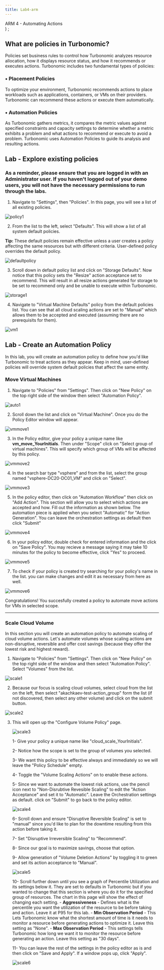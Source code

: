 ```yaml
---
title: Lab4-arm
---
```

  <span>
    ARM 4 - Automating Actions <br />
  </span>
)
;


## What are policies in Turbonomic?

Policies set business rules to control how Turbonomic analyzes resource allocation, how it displays resource status, and how it recommends or executes actions. Turbonomic includes two fundamental types of policies:
### •	Placement Policies
To optimize your environment, Turbonomic recommends actions to place workloads such as applications, containers, or VMs on their providers. Turbonomic can recommend these actions or execute them automatically.
### •	Automation Policies
As Turbonomic gathers metrics, it compares the metric values against specified constraints and capacity settings to determine whether a metric exhibits a problem and what actions to recommend or execute to avoid a problem. Turbonomic uses Automation Policies to guide its analysis and resulting actions.

## Lab - Explore existing policies

### As a reminder, please ensure that you are logged in with an Administrator user. If you haven't logged out of your demo users, you will not have the necessary permissions to run through the labs.

1. Navigate to "Settings", then "Policies". In this page, you will see a list of all existing policies.

![policy1](img/policies/policy1.png)

2. From the list to the left, select "Defaults". This will show a list of all system default policies. 

**Tip:** These default policies remain effective unless a user creates a policy affecting the same resources but with different criteria. User-defined policy overrides the default policy.

![defaultpolicy](img/policies/defaultpolicy.png)

3. Scroll down in default policy list and click on "Storage Defaults". Now notice that this policy sets the "Resize" action acceptance set to recommend. This will result in all resize actions generated for storage to be set to recommend only and be unable to execute within Turbonomic. 

![storage1](img/policies/storage1.png)

4. Navigate to "Virtual Machine Defaults" policy from the default policies list. You can see that all cloud scaling actions are set to "Manual" which allows them to be accepted and executed (assuming there are no prerequisits for them).

![vm1](img/policies/vm1.png)

## Lab - Create an Automation Policy
In this lab, you will create an automation policy to define how you'd like Turbonomic to treat actions as they appear. Keep in mind, user-defined policies will override system default policies that affect the same entity.

### Move Virtual Machines

1. Navigate to "Policies" from "Settings". Then click on "New Policy" on the top right side of the window then select "Automation Policy".

![auto1](img/policies/auto1.png)

2. Scroll down the list and click on "Virtual Machine". Once you do the Policy Editor window will appear.

![vmmove1](img/policies/vmmove1.png)

3. In the Policy editor, give your policy a unique name like **vm_move_YourInitials**. Then under "Scope" click on "Select group of virtual machines". This will specify which group of VMs will be affected by this policy.

![vmmove2](img/policies/vmmove2.png)

4. In the search bar type "vsphere" and from the list, select the group named "vsphere-DC20-DC01_VM" and click on "Select".

![vmmove3](img/policies/vmmove3.png)

5. In the policy editor, then click on "Automation Workflow" then click on "Add Action". This section will allow you to select which actions are accepted and how. Fill out the information as shown below. The automation piece is applied when you select "Automatic" for "Action Generation". You can leave the orchestration settings as default then click "Submit"

![vmmove4](img/policies/vmmove4.png)

6. In your policy editor, double check for entered information and the click on "Save Policy". You may recieve a message saying it may take 10 minutes for the policy to become effective, click "Yes" to proceed.

![vmmove5](img/policies/vmmove5.png)

7. To check if your policy is created try searching for your policy's name in the list. you can make changes and edit it as necessary from here as well.

![vmmove6](img/policies/vmmove6.png)

Congratulations! You succesfully created a policy to automate move actions for VMs in selected scope.

---

### Scale Cloud Volume

In this section you will create an automation policy to automate scaling of cloud volume actions. Let's automate volumes whose scaling actions are non-disruptive, reversible and offer cost savings (because they offer the lowest risk and highest reward).

1. Navigate to "Policies" from "Settings". Then click on "New Policy" on the top right side of the window and then select "Automation Policy". Select "Volumes" from the list.

![scale1](img/policies/scale1.png)

2. Because our focus is scaling cloud volumes, select cloud from the list on the left, then select "akachkaev-test-action_group" form the list (if not discovered, then select any other volume) and click on the submit button.

![scale2](img/policies/scale2.png)

3. This will open up the "Configure Volume Policy" page. 

    ![scale3](img/policies/scale3.png)

    1- Give your policy a unique name like "cloud_scale_YourInitials". 
    
    2- Notice how the scope is set to the group of volumes you selected. 
    
    3- We want this policy to be effective always and immediately so we will leave the "Policy Schedule" empty.
   
    4- Toggle the "Volume Scaling Actions" on to enable these actions.
   
    5- Since we want to automate the lowest risk actions, use the pencil icon next to "Non-Disrubtive Revesible Scaling" to edit the "Action Acceptance" and set it to "Automatic". Leave the Orchestration settings as default. click on "Submit" to go back to the policy editor.

    ![scale4](img/policies/scale4.png)

    6- Scroll down and ensure "Disruptive Reversible Scaling" is set to "manual" since you'd like to plan for the downtime resulting from this action before taking it.
    
    7- Set "Disruptive Irreversible Scaling" to "Recommend". 
   
    8- Since our goal is to maximize savings, choose that option.
    
    9- Allow generation of "Volume Deletion Actions" by toggling it to green and set its action acceptance to "Manual". 

    ![scale5](img/policies/scale5.png)

    10- Scroll further down until you see a graph of Percentile Utilization and its settings below it. They are set to defaults in Turbonomic but if you wanted to change that this section is where you do it for the specified group of resources. The chart in this page will show the effect of changing each setting.
        - **Aggressiveness** - Defines what is the percentile you want the utilization of the resource to be before taking and action. Leave it at P95 for this lab.
        - **Min Observation Period** - This Lets Turbonomic know what the shortest amount of time is it needs to monitor a resource before generating actions to optimize it. Leave this setting as "None".
        - **Max Observation Period** - This settings tells Turbonomic how long we want it to monitor the resource before generating an action. Leave this setting as "30 days".
    
    11- You can leave the rest of the settings in the policy editor as is and then click on "Save and Apply". If a window pops up, click "Apply".

    ![scale6](img/policies/scale6.png)

    

    
